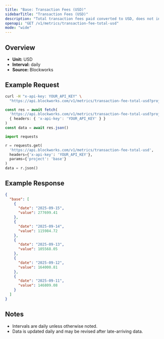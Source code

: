 ```yaml
---
title: "Base: Transaction Fees (USD)"
sidebarTitle: "Transaction Fees (USD)"
description: "Total transaction fees paid converted to USD, does not include out-of-protocol tips or additional sources of revenue"
openapi: "GET /v1/metrics/transaction-fee-total-usd"
mode: "wide"
---
```


## Overview

- **Unit:** USD
- **Interval:** daily
- **Source:** Blockworks

## Example Request

<CodeGroup>

```bash cURL
curl -H "x-api-key: YOUR_API_KEY" \
  "https://api.blockworks.com/v1/metrics/transaction-fee-total-usd?project=base"
```

```typescript TypeScript
const res = await fetch(
  'https://api.blockworks.com/v1/metrics/transaction-fee-total-usd?project=base',
  { headers: { 'x-api-key': 'YOUR_API_KEY' } }
)
const data = await res.json()
```

```python Python
import requests

r = requests.get(
  'https://api.blockworks.com/v1/metrics/transaction-fee-total-usd',
  headers={'x-api-key': 'YOUR_API_KEY'},
  params={'project': 'base'}
)
data = r.json()
```

</CodeGroup>

## Example Response

```json
{
  "base": [
    {
      "date": "2025-09-15",
      "value": 277699.41
    },
    {
      "date": "2025-09-14",
      "value": 115984.72
    },
    {
      "date": "2025-09-13",
      "value": 105568.05
    },
    {
      "date": "2025-09-12",
      "value": 164000.81
    },
    {
      "date": "2025-09-11",
      "value": 146809.08
    }
  ]
}
```

## Notes
- Intervals are daily unless otherwise noted.
- Data is updated daily and may be revised after late-arriving data.